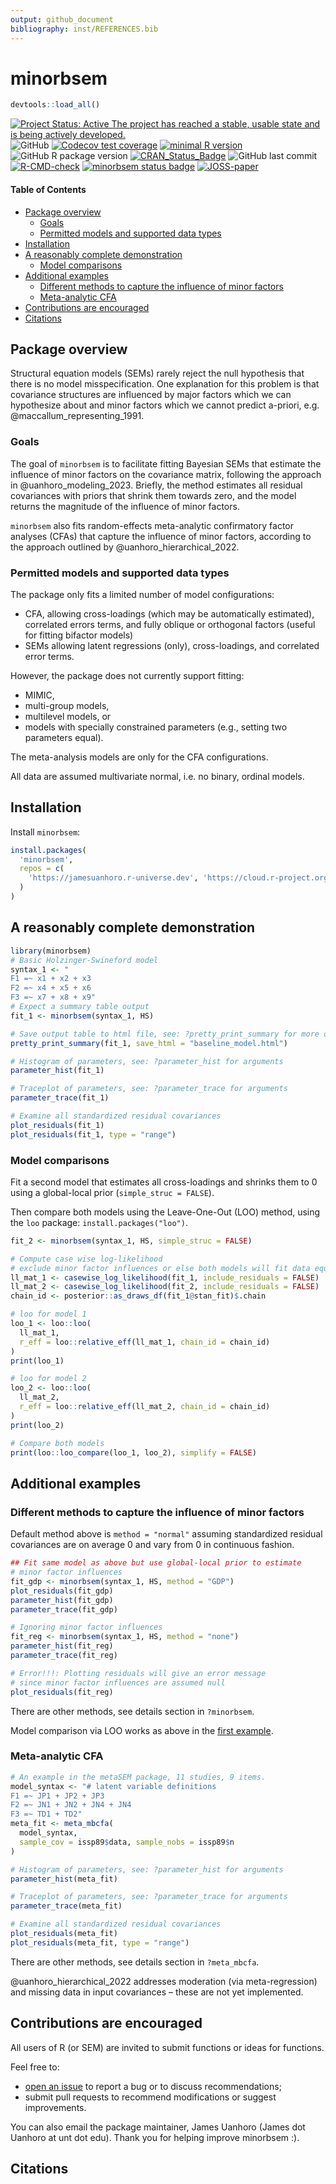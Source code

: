 ```yaml
---
output: github_document
bibliography: inst/REFERENCES.bib
---
```


# minorbsem

```r
devtools::load_all()
```

<!-- badges: start -->

[![Project Status: Active  The project has reached a stable, usable state and is being actively developed.](https://www.repostatus.org/badges/latest/active.svg)](https://www.repostatus.org/#active)
![GitHub](https://img.shields.io/github/license/jamesuanhoro/minorbsem)
[![Codecov test coverage](https://codecov.io/gh/jamesuanhoro/minorbsem/branch/master/graph/badge.svg)](https://app.codecov.io/gh/jamesuanhoro/minorbsem?branch=master)
[![minimal R version](https://img.shields.io/badge/R%3E%3D-`r minimum_r_version()`-6666ff.svg)](https://cran.r-project.org/)
![GitHub R package version](https://img.shields.io/github/r-package/v/jamesuanhoro/minorbsem)
[![CRAN_Status_Badge](https://www.r-pkg.org/badges/version/minorbsem)](https://cran.r-project.org/package=minorbsem)
![GitHub last commit](https://img.shields.io/github/last-commit/jamesuanhoro/minorbsem)
[![R-CMD-check](https://github.com/jamesuanhoro/minorbsem/actions/workflows/R-CMD-check.yaml/badge.svg)](https://github.com/jamesuanhoro/minorbsem/actions/workflows/R-CMD-check.yaml)
[![minorbsem status badge](https://jamesuanhoro.r-universe.dev/badges/minorbsem)](https://jamesuanhoro.r-universe.dev)
[![JOSS-paper](https://joss.theoj.org/papers/c0cd5b1a2d66bbf21fb00d237f646180/status.svg)](https://joss.theoj.org/papers/c0cd5b1a2d66bbf21fb00d237f646180)
<!-- badges: end -->

#### Table of Contents

- [Package overview](#package-overview)
  - [Goals](#goals)
  - [Permitted models and supported data types](#permitted-models-and-supported-data-types)
- [Installation](#installation)
- [A reasonably complete demonstration](#a-reasonably-complete-demonstration)
  - [Model comparisons](#model-comparisons)
- [Additional examples](#additional-examples)
  - [Different methods to capture the influence of minor factors](#different-methods-to-capture-the-influence-of-minor-factors)
  - [Meta-analytic CFA](#meta-analytic-cfa)
- [Contributions are encouraged](#contributions-are-encouraged)
- [Citations](#citations)

## Package overview

Structural equation models (SEMs) rarely reject the null hypothesis that there is 
no model misspecification. One explanation for this problem is that covariance 
structures are influenced by major factors which
we can hypothesize about and minor factors which we cannot predict a-priori,
e.g. @maccallum_representing_1991.

### Goals

The goal of `minorbsem` is to facilitate fitting Bayesian SEMs that estimate the
influence of minor factors on the covariance matrix, following the approach in
@uanhoro_modeling_2023. Briefly, the method estimates all residual covariances with 
priors that shrink them towards zero, and the model returns the magnitude of the
influence of minor factors.

`minorbsem` also fits random-effects meta-analytic confirmatory factor analyses 
(CFAs) that capture the influence of minor factors,
according to the approach outlined by @uanhoro_hierarchical_2022.

### Permitted models and supported data types

The package only fits a limited number of model configurations:

- CFA, allowing cross-loadings (which may be automatically estimated),
correlated errors terms, and fully oblique or orthogonal factors
(useful for fitting bifactor models)
- SEMs allowing latent regressions (only), cross-loadings, and correlated error
terms.

However, the package does not currently support fitting:

- MIMIC, 
- multi-group models, 
- multilevel models, or 
- models with specially constrained parameters (e.g., setting two parameters equal).

The meta-analysis models are only for the CFA configurations.

All data are assumed multivariate normal, i.e. no binary, ordinal models.

## Installation

Install `minorbsem`:

``` r
install.packages(
  'minorbsem',
  repos = c(
    'https://jamesuanhoro.r-universe.dev', 'https://cloud.r-project.org'
  )
)
```

## A reasonably complete demonstration

``` r
library(minorbsem)
# Basic Holzinger-Swineford model
syntax_1 <- "
F1 =~ x1 + x2 + x3
F2 =~ x4 + x5 + x6
F3 =~ x7 + x8 + x9"
# Expect a summary table output
fit_1 <- minorbsem(syntax_1, HS)

# Save output table to html file, see: ?pretty_print_summary for more options
pretty_print_summary(fit_1, save_html = "baseline_model.html")

# Histogram of parameters, see: ?parameter_hist for arguments
parameter_hist(fit_1)

# Traceplot of parameters, see: ?parameter_trace for arguments
parameter_trace(fit_1)

# Examine all standardized residual covariances
plot_residuals(fit_1)
plot_residuals(fit_1, type = "range")
```

### Model comparisons

Fit a second model that estimates all cross-loadings and shrinks them to
0 using a global-local prior (`simple_struc = FALSE`).

Then compare both models using the Leave-One-Out (LOO) method, using the `loo` package: `install.packages("loo")`.

``` r
fit_2 <- minorbsem(syntax_1, HS, simple_struc = FALSE)

# Compute case wise log-likelihood
# exclude minor factor influences or else both models will fit data equally
ll_mat_1 <- casewise_log_likelihood(fit_1, include_residuals = FALSE)
ll_mat_2 <- casewise_log_likelihood(fit_2, include_residuals = FALSE)
chain_id <- posterior::as_draws_df(fit_1@stan_fit)$.chain

# loo for model 1
loo_1 <- loo::loo(
  ll_mat_1,
  r_eff = loo::relative_eff(ll_mat_1, chain_id = chain_id)
)
print(loo_1)

# loo for model 2
loo_2 <- loo::loo(
  ll_mat_2,
  r_eff = loo::relative_eff(ll_mat_2, chain_id = chain_id)
)
print(loo_2)

# Compare both models
print(loo::loo_compare(loo_1, loo_2), simplify = FALSE)
```

## Additional examples

### Different methods to capture the influence of minor factors

Default method above is `method = "normal"` assuming standardized residual
covariances are on average 0 and vary from 0 in continuous fashion.

``` r
## Fit same model as above but use global-local prior to estimate
# minor factor influences
fit_gdp <- minorbsem(syntax_1, HS, method = "GDP")
plot_residuals(fit_gdp)
parameter_hist(fit_gdp)
parameter_trace(fit_gdp)

# Ignoring minor factor influences
fit_reg <- minorbsem(syntax_1, HS, method = "none")
parameter_hist(fit_reg)
parameter_trace(fit_reg)

# Error!!!: Plotting residuals will give an error message
# since minor factor influences are assumed null
plot_residuals(fit_reg)
```

There are other methods, see details section in `?minorbsem`.

Model comparison via LOO works as above in the [first example](#model-comparisons).

### Meta-analytic CFA

``` r
# An example in the metaSEM package, 11 studies, 9 items.
model_syntax <- "# latent variable definitions
F1 =~ JP1 + JP2 + JP3
F2 =~ JN1 + JN2 + JN4 + JN4
F3 =~ TD1 + TD2"
meta_fit <- meta_mbcfa(
  model_syntax,
  sample_cov = issp89$data, sample_nobs = issp89$n
)

# Histogram of parameters, see: ?parameter_hist for arguments
parameter_hist(meta_fit)

# Traceplot of parameters, see: ?parameter_trace for arguments
parameter_trace(meta_fit)

# Examine all standardized residual covariances
plot_residuals(meta_fit)
plot_residuals(meta_fit, type = "range")
```

There are other methods, see details section in `?meta_mbcfa`.

@uanhoro_hierarchical_2022 addresses moderation (via meta-regression) and
missing data in input covariances -- these are not yet implemented.

## Contributions are encouraged

All users of R (or SEM) are invited to submit functions or ideas for functions.

Feel free to:

- [open an issue](https://github.com/jamesuanhoro/minorbsem/issues/) to report a
bug or to discuss recommendations;
- submit pull requests to recommend modifications or suggest improvements.

You can also email the package maintainer, James Uanhoro (James dot Uanhoro at unt dot edu).
Thank you for helping improve minorbsem :).

## Citations
